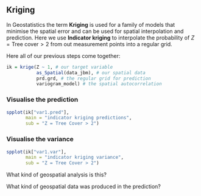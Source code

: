 
## Kriging

In Geostatistics the term **Kriging** is used for a family of models that minimise the spatial error and can be used for spatial interpolation and prediction. Here we use **Indicator kriging** to interpolate the probability of $Z = \mathrm{Tree\ cover} > 2$ from out measurement points into a regular grid.

Here all of our previous steps come together:

```r
ik = krige(Z ~ 1, # our target variable
           as_Spatial(data_jbm), # our spatial data
           prd.grd, # the regular grid for prediction 
           variogram_model) # the spatial autocorrelation

```

### Visualise the prediction

```r
spplot(ik["var1.pred"],
       main = "indicator kriging predictions",
       sub = "Z = Tree Cover > 2")
```

### Visualise the variance


```r
spplot(ik["var1.var"],
       main = "indicator kriging variance",
       sub = "Z = Tree Cover > 2")
```

What kind of geospatial analysis is this?

What kind of geospatial data was produced in the prediction?
